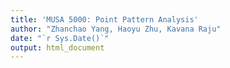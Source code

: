 ```yaml
---
title: 'MUSA 5000: Point Pattern Analysis'
author: "Zhanchao Yang, Haoyu Zhu, Kavana Raju"
date: "`r Sys.Date()`"
output: html_document
---
```


